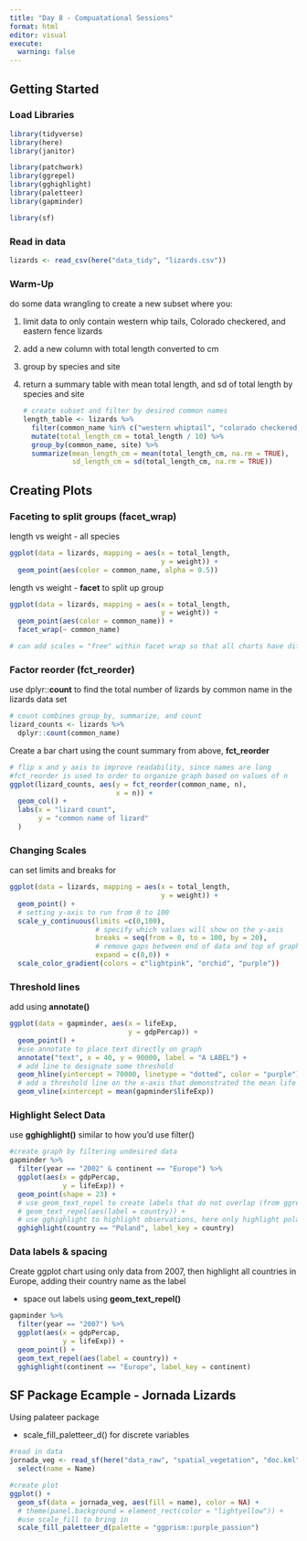 ```yaml
---
title: "Day 8 - Compuatational Sessions"
format: html
editor: visual
execute: 
  warning: false
---
```


## Getting Started

### Load Libraries

```r
library(tidyverse)
library(here)
library(janitor)

library(patchwork)
library(ggrepel)
library(gghighlight)
library(paletteer)
library(gapminder)

library(sf)
```

### Read in data

```r
lizards <- read_csv(here("data_tidy", "lizards.csv"))
```

### Warm-Up

do some data wrangling to create a new subset where you:

1.  limit data to only contain western whip tails, Colorado checkered, and eastern fence lizards

2.  add a new column with total length converted to cm

3.  group by species and site

4.  return a summary table with mean total length, and sd of total length by species and site

    ```r
    # create subset and filter by desired common names
    length_table <- lizards %>%
      filter(common_name %in% c("western whiptail", "colorado checkered", "eastern fence")) %>% 
      mutate(total_length_cm = total_length / 10) %>% 
      group_by(common_name, site) %>% 
      summarize(mean_length_cm = mean(total_length_cm, na.rm = TRUE),
                sd_length_cm = sd(total_length_cm, na.rm = TRUE))
      
    ```

## Creating Plots

### Faceting to split groups (facet_wrap)

length vs weight - all species

```r
ggplot(data = lizards, mapping = aes(x = total_length, 
                                     y = weight)) +
  geom_point(aes(color = common_name, alpha = 0.5))
```

length vs weight - **facet** to split up group

```r
ggplot(data = lizards, mapping = aes(x = total_length, 
                                     y = weight)) +
  geom_point(aes(color = common_name)) +
  facet_wrap(~ common_name)

# can add scales = "free" within facet wrap so that all charts have different x and y scales, but not great for 
```

### Factor reorder (fct_reorder)

use dplyr::**count** to find the total number of lizards by common name in the lizards data set

```r
# count combines group_by, summarize, and count
lizard_counts <- lizards %>% 
  dplyr::count(common_name)
```

Create a bar chart using the count summary from above, **fct_reorder**

```r
# flip x and y axis to improve readability, since names are long
#fct_reorder is used to order to organize graph based on values of n
ggplot(lizard_counts, aes(y = fct_reorder(common_name, n),
                          x = n)) +
  geom_col() +
  labs(x = "lizard count",
       y = "common name of lizard"
  )
```

### Changing Scales

can set limits and breaks for

```r
ggplot(data = lizards, mapping = aes(x = total_length, 
                                     y = weight)) +
  geom_point() +
  # setting y-axis to run from 0 to 100 
  scale_y_continuous(limits =c(0,100),
                     # specify which values will show on the y-axis
                     breaks = seq(from = 0, to = 100, by = 20),
                     # remove gaps between end of data and top of graph using expand
                     expand = c(0,0)) +
  scale_color_gradient(colors = c"lightpink", "orchid", "purple"))

```

### Threshold lines

add using **annotate()**

```r
ggplot(data = gapminder, aes(x = lifeExp, 
                             y = gdpPercap)) +
  geom_point() +
  #use annotate to place text directly on graph
  annotate("text", x = 40, y = 90000, label = "A LABEL") +
  # add line to designate some threshold
  geom_hline(yintercept = 70000, linetype = "dotted", color = "purple") +
  # add a threshold line on the x-axis that demonstrated the mean life expectancy
  geom_vline(xintercept = mean(gapminder$lifeExp))
```

### Highlight Select Data

use **gghighlight()** similar to how you'd use filter()

```r
#create graph by filtering undesired data
gapminder %>% 
  filter(year == "2002" & continent == "Europe") %>% 
  ggplot(aes(x = gdpPercap, 
             y = lifeExp)) +
  geom_point(shape = 23) +
  # use geom_text_repel to create labels that do not overlap (from ggrepel package)
  # geom_text_repel(aes(label = country)) +
  # use gghighlight to highlight observations, here only highlight poland
  gghighlight(country == "Poland", label_key = country)
```

### Data labels & spacing

Create ggplot chart using only data from 2007, then highlight all countries in Europe, adding their country name as the label

-   space out labels using **geom_text_repel()**

```r
gapminder %>% 
  filter(year == "2007") %>% 
  ggplot(aes(x = gdpPercap, 
             y = lifeExp)) +
  geom_point() +
  geom_text_repel(aes(label = country)) +
  gghighlight(continent == "Europe", label_key = continent)
```

## SF Package Ecample - Jornada Lizards 

Using palateer package

-   scale_fill_paletteer_d() for discrete variables

```r
#read in data 
jornada_veg <- read_sf(here("data_raw", "spatial_vegetation", "doc.kml")) %>% 
  select(name = Name)

#create plot
ggplot() + 
  geom_sf(data = jornada_veg, aes(fill = name), color = NA) +
  # theme(panel.background = element_rect(color = "lightyellow")) +
  #use scale_fill to bring in 
  scale_fill_paletteer_d(palette = "ggprism::purple_passion")
```
